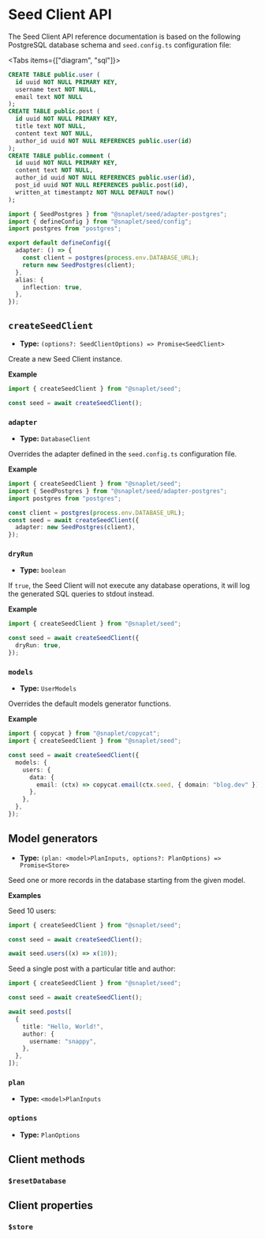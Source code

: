
# Seed Client API

The Seed Client API reference documentation is based on the following PostgreSQL database schema and `seed.config.ts` configuration file:

<Tabs items={["diagram", "sql"]}>
<Tab>
<TutorialSchema className="nx-mx-auto nx-my-4" />
</Tab>
<Tab>
```sql
CREATE TABLE public.user (
  id uuid NOT NULL PRIMARY KEY,
  username text NOT NULL,
  email text NOT NULL
);
CREATE TABLE public.post (
  id uuid NOT NULL PRIMARY KEY,
  title text NOT NULL,
  content text NOT NULL,
  author_id uuid NOT NULL REFERENCES public.user(id)
);
CREATE TABLE public.comment (
  id uuid NOT NULL PRIMARY KEY,
  content text NOT NULL,
  author_id uuid NOT NULL REFERENCES public.user(id),
  post_id uuid NOT NULL REFERENCES public.post(id),
  written_at timestamptz NOT NULL DEFAULT now()
);
```
</Tab>
</Tabs>

```ts seed.config.ts
import { SeedPostgres } from "@snaplet/seed/adapter-postgres";
import { defineConfig } from "@snaplet/seed/config";
import postgres from "postgres";

export default defineConfig({
  adapter: () => {
    const client = postgres(process.env.DATABASE_URL);
    return new SeedPostgres(client);
  },
  alias: {
    inflection: true,
  },
});
```

## `createSeedClient`

- **Type:** `(options?: SeedClientOptions) => Promise<SeedClient>`

Create a new Seed Client instance.

**Example**

```ts
import { createSeedClient } from "@snaplet/seed";

const seed = await createSeedClient();
```

### `adapter`

- **Type:** `DatabaseClient`

Overrides the adapter defined in the `seed.config.ts` configuration file.

**Example**

```ts
import { createSeedClient } from "@snaplet/seed";
import { SeedPostgres } from "@snaplet/seed/adapter-postgres";
import postgres from "postgres";

const client = postgres(process.env.DATABASE_URL);
const seed = await createSeedClient({
  adapter: new SeedPostgres(client),
});
```

### `dryRun`

- **Type:** `boolean`

If `true`, the Seed Client will not execute any database operations, it will log the generated SQL queries to stdout instead.

**Example**

```ts
import { createSeedClient } from "@snaplet/seed";

const seed = await createSeedClient({
  dryRun: true,
});
```

### `models`

- **Type:** `UserModels`

Overrides the default models generator functions.

**Example**

```ts
import { copycat } from "@snaplet/copycat";
import { createSeedClient } from "@snaplet/seed";

const seed = await createSeedClient({
  models: {
    users: {
      data: {
        email: (ctx) => copycat.email(ctx.seed, { domain: "blog.dev" }),
      },
    },
  },
});
```

## Model generators

- **Type:** `(plan: <model>PlanInputs, options?: PlanOptions) => Promise<Store>`

Seed one or more records in the database starting from the given model.

**Examples**

Seed 10 users:

```ts
import { createSeedClient } from "@snaplet/seed";

const seed = await createSeedClient();

await seed.users((x) => x(10));
```

Seed a single post with a particular title and author:

```ts
import { createSeedClient } from "@snaplet/seed";

const seed = await createSeedClient();

await seed.posts([
  {
    title: "Hello, World!",
    author: {
      username: "snappy",
    },
  },
]);
```

### `plan`

- **Type:** `<model>PlanInputs`

### `options`

- **Type:** `PlanOptions`

## Client methods

### `$resetDatabase`

## Client properties

### `$store`